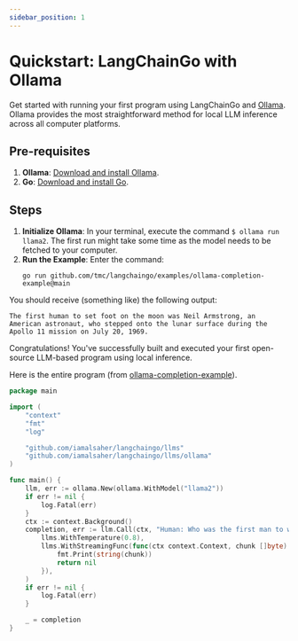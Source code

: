 ```yaml
---
sidebar_position: 1
---
```


# Quickstart: LangChainGo with Ollama

Get started with running your first program using LangChainGo and [Ollama](https://ollama.ai/). Ollama provides the most straightforward method for local LLM inference across all computer platforms.

## Pre-requisites

1. **Ollama**: [Download and install Ollama](https://ollama.ai/).
2. **Go**: [Download and install Go](https://go.dev/doc/install).

## Steps

1. **Initialize Ollama**: In your terminal, execute the command `$ ollama run llama2`. The first run might take some time as the model needs to be fetched to your computer.
2. **Run the Example**: Enter the command:
   ```shell
   go run github.com/tmc/langchaingo/examples/ollama-completion-example@main
   ```

You should receive (something like) the following output:

```shell
The first human to set foot on the moon was Neil Armstrong, an American astronaut, who stepped onto the lunar surface during the Apollo 11 mission on July 20, 1969.
```

Congratulations! You've successfully built and executed your first open-source LLM-based program using local inference.

Here is the entire program (from [ollama-completion-example](https://github.com/tmc/langchaingo/blob/main/examples/ollama-completion-example/ollama_completion_example.go)).

```go
package main

import (
	"context"
	"fmt"
	"log"

	"github.com/iamalsaher/langchaingo/llms"
	"github.com/iamalsaher/langchaingo/llms/ollama"
)

func main() {
	llm, err := ollama.New(ollama.WithModel("llama2"))
	if err != nil {
		log.Fatal(err)
	}
	ctx := context.Background()
	completion, err := llm.Call(ctx, "Human: Who was the first man to walk on the moon?\nAssistant:",
		llms.WithTemperature(0.8),
		llms.WithStreamingFunc(func(ctx context.Context, chunk []byte) error {
			fmt.Print(string(chunk))
			return nil
		}),
	)
	if err != nil {
		log.Fatal(err)
	}

	_ = completion
}
```

